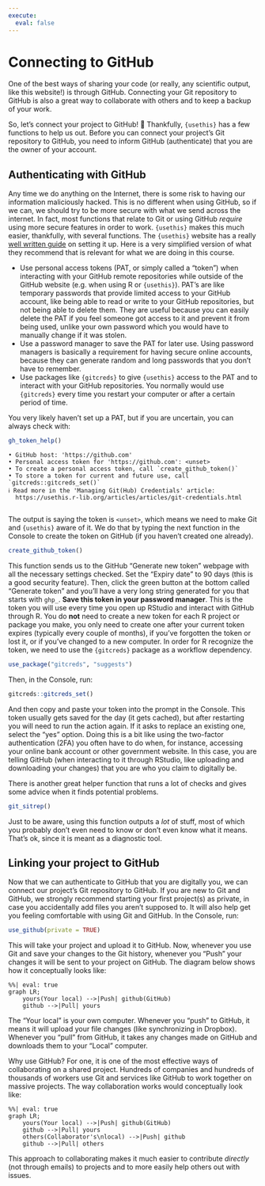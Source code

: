 ```yaml
---
execute:
  eval: false
---
```


# Connecting to GitHub {#connect-github}

One of the best ways of sharing your code (or really, any scientific
output, like this website!) is through GitHub. Connecting your Git
repository to GitHub is also a great way to collaborate with others and
to keep a backup of your work.

So, let's connect your project to GitHub! 🥳 Thankfully, `{usethis}` has
a few functions to help us out. Before you can connect your project's
Git repository to GitHub, you need to inform GitHub (authenticate) that
you are the owner of your account.

## Authenticating with GitHub

Any time we do anything on the Internet, there is some risk to having
our information maliciously hacked. This is no different when using
GitHub, so if we can, we should try to be more secure with what we send
across the internet. In fact, most functions that relate to Git or using
GitHub *require* using more secure features in order to work.
`{usethis}` makes this much easier, thankfully, with several functions.
The `{usethis}` website has a really [well written
guide](https://usethis.r-lib.org/articles/articles/git-credentials.html)
on setting it up. Here is a very simplified version of what they
recommend that is relevant for what we are doing in this course.

-   Use personal access tokens (PAT, or simply called a "token") when
    interacting with your GitHub remote repositories while outside of
    the GitHub website (e.g. when using R or `{usethis}`). PAT's are
    like temporary passwords that provide limited access to your GitHub
    account, like being able to read or write to your GitHub
    repositories, but not being able to delete them. They are useful
    because you can easily delete the PAT if you feel someone got access
    to it and prevent it from being used, unlike your own password which
    you would have to manually change if it was stolen.
-   Use a password manager to save the PAT for later use. Using password
    managers is basically a requirement for having secure online
    accounts, because they can generate random and long passwords that
    you don't have to remember.
-   Use packages like `{gitcreds}` to give `{usethis}` access to the PAT
    and to interact with your GitHub repositories. You normally would
    use `{gitcreds}` every time you restart your computer or after a
    certain period of time.

You very likely haven't set up a PAT, but if you are uncertain, you can
always check with:

```r
gh_token_help()
```

    • GitHub host: 'https://github.com'
    • Personal access token for 'https://github.com': <unset>
    • To create a personal access token, call `create_github_token()`
    • To store a token for current and future use, call `gitcreds::gitcreds_set()`
    ℹ Read more in the 'Managing Git(Hub) Credentials' article:
      https://usethis.r-lib.org/articles/articles/git-credentials.html
      

The output is saying the token is `<unset>`, which means we need to make
Git and `{usethis}` aware of it. We do that by typing the next function
in the Console to create the token on GitHub (if you haven't created one
already).

```r
create_github_token()
```

This function sends us to the GitHub "Generate new token" webpage with
all the necessary settings checked. Set the "Expiry date" to 90 days
(this is a good security feature). Then, click the green button at the
bottom called "Generate token" and you'll have a very long string
generated for you that starts with `ghp_`. **Save this token in your
password manager**. This is the token you will use every time you open
up RStudio and interact with GitHub through R. You do **not** need to
create a new token for each R project or package you make, you only need
to create one after your current token expires (typically every couple
of months), if you've forgotten the token or lost it, or if you've
changed to a new computer. In order for R recognize the token, we need
to use the `{gitcreds}` package as a workflow dependency.

```r
use_package("gitcreds", "suggests")
```

Then, in the Console, run:

```r
gitcreds::gitcreds_set()
```

And then copy and paste your token into the prompt in the Console. This
token usually gets saved for the day (it gets cached), but after
restarting you will need to run the action again. If it asks to replace
an existing one, select the "yes" option. Doing this is a bit like using
the two-factor authentication (2FA) you often have to do when, for
instance, accessing your online bank account or other government
website. In this case, you are telling GitHub (when interacting to it
through RStudio, like uploading and downloading your changes) that you
are who you claim to digitally be.

::: callout-info
There is another great helper function that runs a lot of checks and
gives some advice when it finds potential problems.

```r
git_sitrep()
```

Just to be aware, using this function outputs a *lot* of stuff, most of
which you probably don't even need to know or don't even know what it
means. That's ok, since it is meant as a diagnostic tool.
:::

## Linking your project to GitHub

Now that we can authenticate to GitHub that you are digitally you, we
can connect our project's Git repository to GitHub. If you are new to
Git and GitHub, we strongly recommend starting your first project(s) as
private, in case you accidentally add files you aren't supposed to. It
will also help get you feeling comfortable with using Git and GitHub. In
the Console, run:

```r
use_github(private = TRUE)
```

This will take your project and upload it to GitHub. Now, whenever you
use Git and save your changes to the Git history, whenever you "Push"
your changes it will be sent to your project on GitHub. The diagram
below shows how it conceptually looks like:

```mermaid
%%| eval: true
graph LR;
    yours(Your local) -->|Push| github(GitHub)
    github -->|Pull| yours
```

The "Your local" is your own computer. Whenever you "push" to GitHub, it
means it will upload your file changes (like synchronizing in Dropbox).
Whenever you "pull" from GitHub, it takes any changes made on GitHub and
downloads them to your "Local" computer.

Why use GitHub? For one, it is one of the most effective ways of
collaborating on a shared project. Hundreds of companies and hundreds of
thousands of workers use Git and services like GitHub to work together
on massive projects. The way collaboration works would conceptually look
like:

```mermaid
%%| eval: true
graph LR;
    yours(Your local) -->|Push| github(GitHub)
    github -->|Pull| yours
    others(Collaborator's\nlocal) -->|Push| github
    github -->|Pull| others
```

This approach to collaborating makes it much easier to contribute
*directly* (not through emails) to projects and to more easily help
others out with issues.
